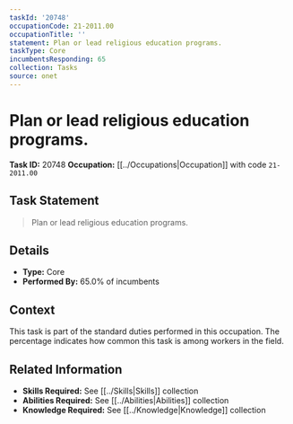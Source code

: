 ```yaml
---
taskId: '20748'
occupationCode: 21-2011.00
occupationTitle: ''
statement: Plan or lead religious education programs.
taskType: Core
incumbentsResponding: 65
collection: Tasks
source: onet
---
```

# Plan or lead religious education programs.

**Task ID:** 20748
**Occupation:** [[../Occupations|Occupation]] with code `21-2011.00`

## Task Statement

> Plan or lead religious education programs.

## Details

- **Type:** Core
- **Performed By:** 65.0% of incumbents

## Context

This task is part of the standard duties performed in this occupation. The percentage indicates how common this task is among workers in the field.

## Related Information

- **Skills Required:** See [[../Skills|Skills]] collection
- **Abilities Required:** See [[../Abilities|Abilities]] collection
- **Knowledge Required:** See [[../Knowledge|Knowledge]] collection
